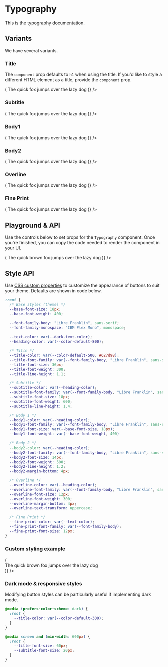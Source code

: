 

<Meta title="Typography" component={Typography} />

# Typography

This is the typography documentation.

## Variants

We have several variants.

### Title

The `component` prop defaults to `h1` when using the title. If you'd like to style a different HTML element as a title, provide the `component` prop.

<Canvas>
  <Story
    name="title"
    args={{ variant: "title" }}
    render={(args) => (
      <Typography {...args}>The quick fox jumps over the lazy dog</Typography>
    )}
  />
</Canvas>

### Subtitle

<Canvas>
  <Story
    name="subtitle"
    args={{ variant: "subtitle" }}
    render={(args) => (
      <Typography {...args}>The quick fox jumps over the lazy dog</Typography>
    )}
  />
</Canvas>

### Body1

<Canvas>
  <Story
    name="body1"
    args={{ variant: "body1" }}
    render={(args) => (
      <Typography {...args}>The quick fox jumps over the lazy dog</Typography>
    )}
  />
</Canvas>

### Body2

<Canvas>
  <Story
    name="body2"
    args={{ variant: "body2" }}
    render={(args) => (
      <Typography {...args}>The quick fox jumps over the lazy dog</Typography>
    )}
  />
</Canvas>

### Overline

<Canvas>
  <Story
    name="overline"
    args={{ variant: "overline" }}
    render={(args) => (
      <Typography {...args}>The quick fox jumps over the lazy dog</Typography>
    )}
  />
</Canvas>

### Fine Print

<Canvas>
  <Story
    name="finePrint"
    args={{ variant: "fintPrint" }}
    render={(args) => (
      <Typography {...args}>The quick fox jumps over the lazy dog</Typography>
    )}
  />
</Canvas>

## Playground & API

Use the controls below to set props for the `Typography` component. Once you're finished, you can copy the code needed to render the component in your UI.

<Canvas withSource="open">
  <Story
    name="playground"
    render={(args) => (
      <Typography {...args}>
        The quick brown fox jumps over the lazy dog
      </Typography>
    )}
  />
</Canvas>

<ArgsTable story="playground" />

## Style API

Use [CSS custom properties](https://developer.mozilla.org/en-US/docs/Web/CSS/Using_CSS_custom_properties) to customize the appearance of buttons to suit your theme. Defaults are shown in code below.

```css
:root {
  /* Base styles (theme) */
  --base-font-size: 18px;
  --base-font-weight: 400;

  --font-family-body: "Libre Franklin", sans-serif;
  --font-family-monospace: "IBM Plex Mono", monospace;

  --text-color: var(--dark-text-color);
  --heading-color: var(--color-default-800);

  /* Title */
  --title-color: var(--color-default-500, #627d98);
  --title-font-family: var(--font-family-body, "Libre Franklin", sans-serif);
  --title-font-size: 36px;
  --title-font-weight: 300;
  --title-line-height: 1.1;

  /* Subtitle */
  --subtitle-color: var(--heading-color);
  --subtitle-font-family: var(--font-family-body, "Libre Franklin", sans-serif);
  --subtitle-font-size: 18px;
  --subtitle-font-weight: 600;
  --subtitle-line-height: 1.4;

  /* Body 1 */
  --body1-color: var(--heading-color);
  --body1-font-family: var(--font-family-body, "Libre Franklin", sans-serif);
  --body1-font-size: var(--base-font-size, 18px);
  --body1-font-weight: var(--base-font-weight, 400)

  /* Body 2 */
  --body2-color: var(--heading-color);
  --body2-font-family: var(--font-family-body, "Libre Franklin", sans-serif);
  --body2-font-size: 14px;
  --body2-font-weight: 500;
  --body2-line-height: 1.2;
  --body2-margin-bottom: 4px;

  /* Overline */
  --overline-color: var(--heading-color);
  --overline-font-family: var(--font-family-body, "Libre Franklin", sans-serif);
  --overline-font-size: 12px;
  --overline-font-weight: 300;
  --overline-margin-bottom: 4px;
  --overline-text-transform: uppercase;

  /* Fine Print */
  --fine-print-color: var(--text-color);
  --fine-print-font-family: var(--font-family-body);
  --fine-print-font-size: 12px;
}
```

### Custom styling example

<Canvas>
  <Story
    name="styling"
    args={{ variant: "title", component: "span" }}
    render={(args) => (
      <div
        style={{
          "--title-color": "hotpink",
          "--title-font-family": "Times New Roman",
          "--title-font-size": "200px",
        }}
      >
        <Typography {...args}>
          The quick brown fox jumps over the lazy dog
        </Typography>
      </div>
    )}
  />
</Canvas>

### Dark mode & responsive styles

Modifying button styles can be particularly useful if implementing dark mode.

```css
@media (prefers-color-scheme: dark) {
  :root {
    --title-color: var(--color-default-300);
  }
}

@media screen and (min-width: 600px) {
  :root {
    --title-font-size: 60px;
    --subtitle-font-size: 20px;
  }
}
```
